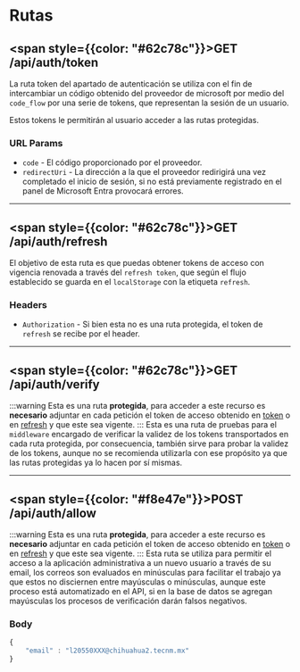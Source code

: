 # Rutas

## <span style={{color: "#62c78c"}}>GET</span> /api/auth/token
La ruta token del apartado de autenticación se utiliza con el fin de intercambiar un código obtenido del proveedor de microsoft por medio del `code_flow` por una serie de tokens, que representan la sesión de un usuario.

Estos tokens le permitirán al usuario acceder a las rutas protegidas.

### URL Params
- `code` - El código proporcionado por el proveedor.
- `redirectUri` - La dirección a la que el proveedor redirigirá una vez completado el inicio de sesión, si no está previamente registrado en el panel de Microsoft Entra provocará errores.

---

## <span style={{color: "#62c78c"}}>GET</span> /api/auth/refresh
El objetivo de esta ruta es que puedas obtener tokens de acceso con vigencia renovada a través del `refresh token`, que según el flujo establecido se guarda en el `localStorage` con la etiqueta `refresh`.

### Headers
- `Authorization` - Si bien esta no es una ruta protegida, el token de `refresh` se recibe por el header.
 
---

## <span style={{color: "#62c78c"}}>GET</span> /api/auth/verify
:::warning
Esta es una ruta **protegida**, para acceder a este recurso es **necesario** adjuntar en cada petición el token de acceso obtenido en [token](/docs/backend/auth/routes#get-apiauthtoken) o en [refresh](/docs/backend/auth/routes#get-apiauthrefresh) y que este sea vigente.
:::
Esta es una ruta de pruebas para el `middleware` encargado de verificar la validez de los tokens transportados en cada ruta protegida, por consecuencia, también sirve para probar la validez de los tokens, aunque no se recomienda utilizarla con ese propósito ya que las rutas protegidas ya lo hacen por sí mismas.

---

## <span style={{color: "#f8e47e"}}>POST</span> /api/auth/allow
:::warning
Esta es una ruta **protegida**, para acceder a este recurso es **necesario** adjuntar en cada petición el token de acceso obtenido en [token](/docs/backend/auth/routes#get-apiauthtoken) o en [refresh](/docs/backend/auth/routes#get-apiauthrefresh) y que este sea vigente.
:::
Esta ruta se utiliza para permitir el acceso a la aplicación administrativa a un nuevo usuario a través de su email, los correos son evaluados en minúsculas para facilitar el trabajo ya que estos no disciernen entre mayúsculas o minúsculas, aunque este proceso está automatizado en el API, si en la base de datos se agregan mayúsculas los procesos de verificación darán falsos negativos.

### Body
```js
{
    "email" : "l20550XXX@chihuahua2.tecnm.mx"
}
```